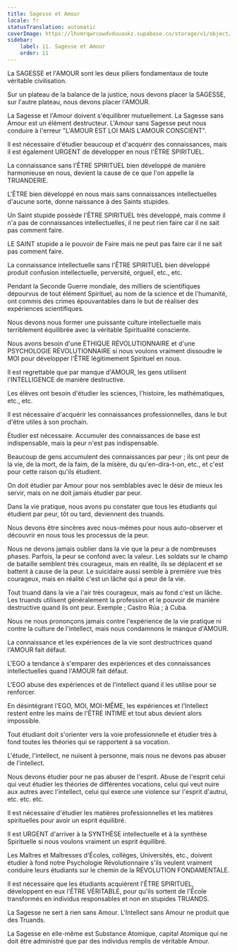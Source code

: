 ```yaml
---
title: Sagesse et Amour
locale: fr
statusTranslation: automatic
coverImage: https://lhvmrqwrcowdvduuaukz.supabase.co/storage/v1/object/public/strapi-uploads/small_cover-educacion-fundamental.webp-2d51a7828a2b1309555be27f7e2a61a0.webp
sidebar:
    label: 11. Sagesse et Amour
    order: 11
---
```

La SAGESSE et l'AMOUR sont les deux piliers fondamentaux de toute véritable civilisation.

Sur un plateau de la balance de la justice, nous devons placer la SAGESSE, sur l'autre plateau, nous devons placer l'AMOUR.

La Sagesse et l'Amour doivent s'équilibrer mutuellement. La Sagesse sans Amour est un élément destructeur. L'Amour sans Sagesse peut nous conduire à l'erreur "L'AMOUR EST LOI MAIS L'AMOUR CONSCIENT".

Il est nécessaire d'étudier beaucoup et d'acquérir des connaissances, mais il est également URGENT de développer en nous l'ÊTRE SPIRITUEL.

La connaissance sans l'ÊTRE SPIRITUEL bien développé de manière harmonieuse en nous, devient la cause de ce que l'on appelle la TRUANDERIE.

L'ÊTRE bien développé en nous mais sans connaissances intellectuelles d'aucune sorte, donne naissance à des Saints stupides.

Un Saint stupide possède l'ÊTRE SPIRITUEL très développé, mais comme il n'a pas de connaissances intellectuelles, il ne peut rien faire car il ne sait pas comment faire.

LE SAINT stupide a le pouvoir de Faire mais ne peut pas faire car il ne sait pas comment faire.

La connaissance intellectuelle sans l'ÊTRE SPIRITUEL bien développé produit confusion intellectuelle, perversité, orgueil, etc., etc.

Pendant la Seconde Guerre mondiale, des milliers de scientifiques dépourvus de tout élément Spirituel, au nom de la science et de l'humanité, ont commis des crimes épouvantables dans le but de réaliser des expériences scientifiques.

Nous devons nous former une puissante culture intellectuelle mais terriblement équilibrée avec la véritable Spiritualité consciente.

Nous avons besoin d'une ÉTHIQUE RÉVOLUTIONNAIRE et d'une PSYCHOLOGIE RÉVOLUTIONNAIRE si nous voulons vraiment dissoudre le MOI pour développer l'ÊTRE légitimement Spirituel en nous.

Il est regrettable que par manque d'AMOUR, les gens utilisent l'INTELLIGENCE de manière destructive.

Les élèves ont besoin d'étudier les sciences, l'histoire, les mathématiques, etc., etc.

Il est nécessaire d'acquérir les connaissances professionnelles, dans le but d'être utiles à son prochain.

Étudier est nécessaire. Accumuler des connaissances de base est indispensable, mais la peur n'est pas indispensable.

Beaucoup de gens accumulent des connaissances par peur ; ils ont peur de la vie, de la mort, de la faim, de la misère, du qu'en-dira-t-on, etc., et c'est pour cette raison qu'ils étudient.

On doit étudier par Amour pour nos semblables avec le désir de mieux les servir, mais on ne doit jamais étudier par peur.

Dans la vie pratique, nous avons pu constater que tous les étudiants qui étudient par peur, tôt ou tard, deviennent des truands.

Nous devons être sincères avec nous-mêmes pour nous auto-observer et découvrir en nous tous les processus de la peur.

Nous ne devons jamais oublier dans la vie que la peur a de nombreuses phases. Parfois, la peur se confond avec la valeur. Les soldats sur le champ de bataille semblent très courageux, mais en réalité, ils se déplacent et se battent à cause de la peur. Le suicidaire aussi semble à première vue très courageux, mais en réalité c'est un lâche qui a peur de la vie.

Tout truand dans la vie a l'air très courageux, mais au fond c'est un lâche. Les truands utilisent généralement la profession et le pouvoir de manière destructive quand ils ont peur. Exemple ; Castro Rúa ; à Cuba.

Nous ne nous prononçons jamais contre l'expérience de la vie pratique ni contre la culture de l'intellect, mais nous condamnons le manque d'AMOUR.

La connaissance et les expériences de la vie sont destructrices quand l'AMOUR fait défaut.

L'EGO a tendance à s'emparer des expériences et des connaissances intellectuelles quand l'AMOUR fait défaut.

L'EGO abuse des expériences et de l'intellect quand il les utilise pour se renforcer.

En désintégrant l'EGO, MOI, MOI-MÊME, les expériences et l'Intellect restent entre les mains de l'ÊTRE INTIME et tout abus devient alors impossible.

Tout étudiant doit s'orienter vers la voie professionnelle et étudier très à fond toutes les théories qui se rapportent à sa vocation.

L'étude, l'intellect, ne nuisent à personne, mais nous ne devons pas abuser de l'intellect.

Nous devons étudier pour ne pas abuser de l'esprit. Abuse de l'esprit celui qui veut étudier les théories de différentes vocations, celui qui veut nuire aux autres avec l'intellect, celui qui exerce une violence sur l'esprit d'autrui, etc. etc. etc.

Il est nécessaire d'étudier les matières professionnelles et les matières spirituelles pour avoir un esprit équilibré.

Il est URGENT d'arriver à la SYNTHÈSE intellectuelle et à la synthèse Spirituelle si nous voulons vraiment un esprit équilibré.

Les Maîtres et Maîtresses d'Écoles, collèges, Universités, etc., doivent étudier à fond notre Psychologie Révolutionnaire s'ils veulent vraiment conduire leurs étudiants sur le chemin de la RÉVOLUTION FONDAMENTALE.

Il est nécessaire que les étudiants acquièrent l'ÊTRE SPIRITUEL, développent en eux l'ÊTRE VÉRITABLE, pour qu'ils sortent de l'École transformés en individus responsables et non en stupides TRUANDS.

La Sagesse ne sert à rien sans Amour. L'Intellect sans Amour ne produit que des Truands.

La Sagesse en elle-même est Substance Atomique, capital Atomique qui ne doit être administré que par des individus remplis de véritable Amour.

